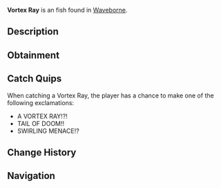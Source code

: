 {{FishInfobox
|image          = Vortex Ray.png
|rarity         = Exotic
|sea            = Second Sea
|location       = [[Waveborne]]
|sublocation    = 
|sources        = Fishing Rod
|radar_location = 
|prog_speed     = -70
|xp             = 3750
|weather        = Rain
|time           = Day
|season         = Autumn
|bait           = Luminous Larva
|base_weight    = 1100
|base_value     = 7500
|weight_range   = 700
|base_chance    = 2
|base_resil     = 10
}}
'''Vortex Ray''' is an {{Rarity|Exotic}} fish found in [[Waveborne]].

== Description ==
{{Description|A deep blue fish with yellow accents and dark blue stripes, swirling through the depths.|Bestiary Entry}}

== Obtainment ==
{{Description|It spirals where the waters twist.|Bestiary Hint}}
{{Fish Availability|
Waveborne
|top_rods      = 
Free Spirit Rod\24887.06\154929.64;
Egg Rod\21135.13\109614.2;
Blazebringer Rod\19916.53\100495.79;
Verdant Shear Rod\19872.69\103066.72;
Great Dreamer Rod\19768.47\101575.61;
Resourceful Rod\17760.89\86146.35;
Destiny Rod\13670.83\74649.07;
Azure Of Lagoon\19423.11\119317.19;
Leviathan's Fang Rod\17364.62\108100.13;
Event Horizon Rod\10663.44\70831.98;
Astral Rod\10663.44\70831.98;
North-Star Rod\10747.09\71387.65;
Trident Rod\15993.47\95104.85;
Seraphic Rod\14297.3\76407.82;
Ethereal Prism Rod\14289.49\82333.35;
No-Life Rod\13573.82\73573.58;
Challenger's Rod\13245.97\71431.87;
Rod Of The Forgotten Fang\12921.55\67332.75;
Rod Of The Exalted One\12734.8\64838.6;
Rod Of The Depths\12123.09\64089.81;
Depthseeker Rod\11817.5\66477.99;
Volcanic Rod\11532.99\63493.79;
Avalanche Rod\11436.98\64479.59;
Zeus Rod\11354.87\62513.19;
Steady Rod\10917.78\63930.66
|recommended   = Free Spirit Rod
}}

== Catch Quips ==
When catching a Vortex Ray, the player has a chance to make one of the following exclamations:
* A VORTEX RAY!?!
* TAIL OF DOOM!!
* SWIRLING MENACE!?

== Change History ==
{{Change History|{{subst:Current Version}}}}

== Navigation ==
{{Fish Navbox|Waveborne}}